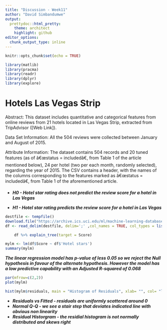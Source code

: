 ```yaml
---
title: "Discussion - Week11"
author: "David Simbandumwe"
output:
  prettydoc::html_pretty:
    theme: architect
    highlight: github
editor_options: 
  chunk_output_type: inline
---
```


```r
knitr::opts_chunk$set(echo = TRUE)
```

```r
library(matlib) 
library(pracma)
library(readr)
library(dplyr)
library(explore)


```


# Hotels Las Vegas Strip

Abstract: This dataset includes quantitative and categorical features from online reviews from 21 hotels located in Las Vegas Strip, extracted from TripAdvisor ([Web Link]).

Data Set Information: All the 504 reviews were collected between January and August of 2015.

Attribute Information: The dataset contains 504 records and 20 tuned features (as of â€œstatus = includedâ€, from Table 1 of the article mentioned below), 24 per hotel (two per each month, randomly selected), regarding the year of 2015. The CSV contains a header, with the names of the columns corresponding to the features marked as â€œstatus = includedâ€, from Table 1 of the aforementioned article.


<b><i>

- H0 - Hotel star rating does not predict the review score for a hotel in Las Vegas

- H1 - Hotel star rating predicts the review score for a hotel in Las Vegas

</b></i>



```r

destfile <- tempfile()
download.file("https://archive.ics.uci.edu/ml/machine-learning-databases/00397/LasVegasTripAdvisorReviews-Dataset.csv", destfile)
df <- read_delim(destfile, delim=';' ,col_names = TRUE, col_types = list('Hotel stars' = col_factor()))

```



```r
	df %>% explain_tree(target = Score)
```



```r


mylm <- lm(df$Score ~ df$'Hotel stars')
summary(mylm)

```

<b><i>The linear regression model has p-value of less 0.05 so we reject the Null hypothesis in favour of the alternate hypothesis. However the model has a low predictive capability with an Adjusted R-squared of 0.068 </b></i>



```r

par(mfrow=c(2,2))
plot(mylm)

```






```r

hist(mylm$residuals, main = "Histogram of Residuals", xlab= "", col= "lightblue")

```
<b><i>
	
- Residuals vs Fitted - residuals are uniformly scattered around 0
- Normal Q-Q - we see a stair step that deviates indicated line with obvious non linearity
- Residual Historgram - the residial histogram is not normally distributed and skews right

</b></i>
